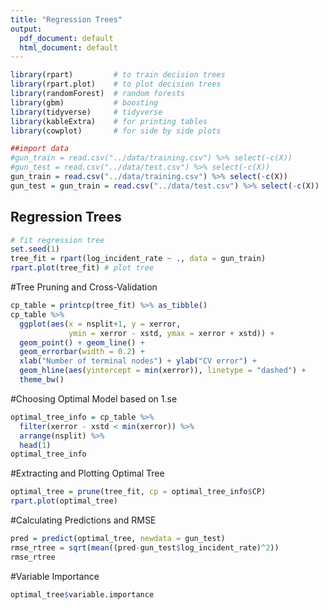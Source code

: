 ```yaml
---
title: "Regression Trees"
output:
  pdf_document: default
  html_document: default
---
```


```r
library(rpart)         # to train decision trees
library(rpart.plot)    # to plot decision trees
library(randomForest)  # random forests
library(gbm)           # boosting
library(tidyverse)     # tidyverse
library(kableExtra)    # for printing tables
library(cowplot)       # for side by side plots
```

```r
##import data
#gun_train = read.csv("../data/training.csv") %>% select(-c(X))
#gun_test = read.csv("../data/test.csv") %>% select(-c(X))
gun_train = read.csv("../data/training.csv") %>% select(-c(X))
gun_test = gun_train = read.csv("../data/test.csv") %>% select(-c(X))
```
## Regression Trees
```r
# fit regression tree
set.seed(1)
tree_fit = rpart(log_incident_rate ~ ., data = gun_train)
rpart.plot(tree_fit) # plot tree
```

#Tree Pruning and Cross-Validation
```r
cp_table = printcp(tree_fit) %>% as_tibble()
cp_table %>% 
  ggplot(aes(x = nsplit+1, y = xerror, 
             ymin = xerror - xstd, ymax = xerror + xstd)) + 
  geom_point() + geom_line() +
  geom_errorbar(width = 0.2) +
  xlab("Number of terminal nodes") + ylab("CV error") + 
  geom_hline(aes(yintercept = min(xerror)), linetype = "dashed") + 
  theme_bw()

```

#Choosing Optimal Model based on 1.se
```r
optimal_tree_info = cp_table %>% 
  filter(xerror - xstd < min(xerror)) %>% 
  arrange(nsplit) %>% 
  head(1)
optimal_tree_info
```
#Extracting and Plotting Optimal Tree
```r
optimal_tree = prune(tree_fit, cp = optimal_tree_info$CP)
rpart.plot(optimal_tree)
```

#Calculating Predictions and RMSE
```r
pred = predict(optimal_tree, newdata = gun_test)
rmse_rtree = sqrt(mean((pred-gun_test$log_incident_rate)^2))
rmse_rtree
```
#Variable Importance
```r
optimal_tree$variable.importance
```


